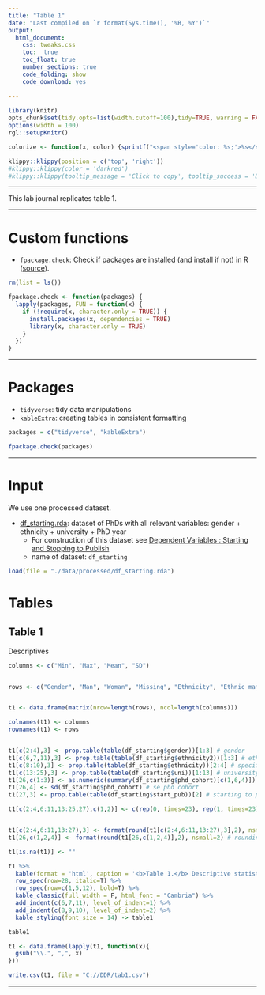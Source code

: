```yaml
---
title: "Table 1"
date: "Last compiled on `r format(Sys.time(), '%B, %Y')`"
output: 
  html_document:
    css: tweaks.css
    toc:  true
    toc_float: true
    number_sections: true
    code_folding: show
    code_download: yes
    
---  
```




```r

library(knitr)
opts_chunk$set(tidy.opts=list(width.cutoff=100),tidy=TRUE, warning = FALSE, message = FALSE,comment = "#>", cache=TRUE, class.source=c("test"), class.output=c("test2"), cache.lazy = FALSE)
options(width = 100)
rgl::setupKnitr()

colorize <- function(x, color) {sprintf("<span style='color: %s;'>%s</span>", color, x) }

```

```r
klippy::klippy(position = c('top', 'right'))
#klippy::klippy(color = 'darkred')
#klippy::klippy(tooltip_message = 'Click to copy', tooltip_success = 'Done')
```


----

This lab journal replicates table 1. 
  

----

# Custom functions

- `fpackage.check`: Check if packages are installed (and install if not) in R ([source](https://vbaliga.github.io/verify-that-r-packages-are-installed-and-loaded/)).  


```r

rm(list = ls())

fpackage.check <- function(packages) {
  lapply(packages, FUN = function(x) {
    if (!require(x, character.only = TRUE)) {
      install.packages(x, dependencies = TRUE)
      library(x, character.only = TRUE)
    }
  })
}


```


---  

# Packages

- `tidyverse`: tidy data manipulations
- `kableExtra`: creating tables in consistent formatting


```r

packages = c("tidyverse", "kableExtra")

fpackage.check(packages)

```


--- 

# Input



We use one processed dataset.

* [df_starting.rda](): dataset of PhDs with all relevant variables: gender + ethnicity + university + PhD year  
    - For construction of this dataset see [Dependent Variables : Starting and Stopping to Publish](datapreparation.html)  
    - name of dataset: `df_starting` 
    

```r

load(file = "./data/processed/df_starting.rda")

```




# Tables


## Table 1

Descriptives

```r

columns <- c("Min", "Max", "Mean", "SD")


rows <- c("Gender", "Man", "Woman", "Missing", "Ethnicity", "Ethnic majority", "Ethnic minority", "Caribbean", "Turkish", "Moroccan", "Other", "University", "Erasmus University", "Leiden University", "Radboud University", "University of Groningen", "Delft University of Technology", "Eindhoven University of Technology", "Tilburg University", "Maastricht University", "University of Twente", "Utrecht University", "University of Amsterdam", "Vrije Universiteit Amsterdam", "Wageningen University and Research Centre", "<strong>PhD Cohort</strong></p>", "<strong>Starting to publish</strong></p>", "Source: Dutch Doctoral Recipients (D-cubed) data 1990-2019")


t1 <- data.frame(matrix(nrow=length(rows), ncol=length(columns)))

colnames(t1) <- columns
rownames(t1) <- rows


t1[c(2:4),3] <- prop.table(table(df_starting$gender))[1:3] # gender
t1[c(6,7,11),3] <- prop.table(table(df_starting$ethnicity2))[1:3] # ethnicity
t1[c(8:10),3] <- prop.table(table(df_starting$ethnicity))[2:4] # specific ethnic groups
t1[c(13:25),3] <- prop.table(table(df_starting$uni))[1:13] # university of doctorate
t1[26,c(1:3)] <- as.numeric(summary(df_starting$phd_cohort)[c(1,6,4)]) # phd cohort
t1[26,4] <- sd(df_starting$phd_cohort) # se phd cohort
t1[27,3] <- prop.table(table(df_starting$start_pub))[2] # starting to publish

t1[c(2:4,6:11,13:25,27),c(1,2)] <- c(rep(0, times=23), rep(1, times=23)) # binary variables min/max


t1[c(2:4,6:11,13:27),3] <- format(round(t1[c(2:4,6:11,13:27),3],2), nsmall=2) # rounding to 2 decimals
t1[26,c(1,2,4)] <- format(round(t1[26,c(1,2,4)],2), nsmall=2) # rounding

t1[is.na(t1)] <- ""

```


```r

t1 %>%
  kable(format = 'html', caption = '<b>Table 1.</b> Descriptive statistics for analyses `starting to publish` (N=85,788)', escape=FALSE) %>%
  row_spec(row=28, italic=T) %>%
  row_spec(row=c(1,5,12), bold=T) %>%
  kable_classic(full_width = F, html_font = "Cambria") %>%
  add_indent(c(6,7,11), level_of_indent=1) %>%
  add_indent(c(8,9,10), level_of_indent=2) %>%
  kable_styling(font_size = 14) -> table1

table1


```




```r

t1 <- data.frame(lapply(t1, function(x){
  gsub("\\.", ",", x)
}))

write.csv(t1, file = "C://DDR/tab1.csv")

```



-----
